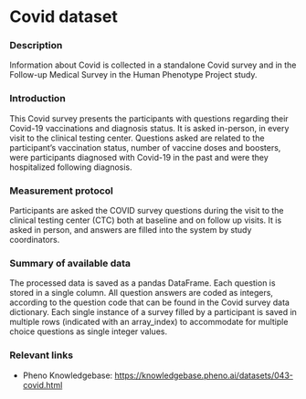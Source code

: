 # Covid dataset

### Description
Information about Covid is collected in a standalone Covid survey and in the Follow-up Medical Survey in the Human Phenotype Project study.

### Introduction
This Covid survey presents the participants with questions regarding their Covid-19 vaccinations and diagnosis status. It is asked in-person, in every visit to the clinical testing center. Questions asked are related to the participant’s vaccination status, number of vaccine doses and boosters, were participants diagnosed with Covid-19 in the past and were they hospitalized following diagnosis.

### Measurement protocol
Participants are asked the COVID survey questions during the visit to the clinical testing center (CTC) both at baseline and on follow up visits. It is asked in person, and answers are filled into the system by study coordinators.

### Summary of available data
The processed data is saved as a pandas DataFrame.
Each question is stored in a single column. All question answers are coded as integers, according to the question code that can be found in the Covid survey data dictionary.
Each single instance of a survey filled by a participant is saved in multiple rows (indicated with an array_index) to accommodate for multiple choice questions as single integer values.

### Relevant links
* Pheno Knowledgebase: https://knowledgebase.pheno.ai/datasets/043-covid.html

